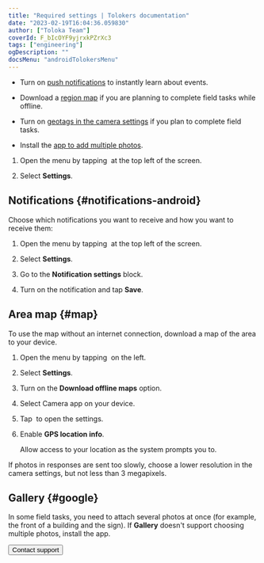 ```yaml
---
title: "Required settings | Tolokers documentation"
date: "2023-02-19T16:04:36.059830"
author: ["Toloka Team"]
coverId: F_bIcOYF9yjrxkPZrXc3
tags: ["engineering"]
ogDescription: ""
docsMenu: "androidTolokersMenu"
---
```



<SettingsContent1/>

- Turn on [push notifications](#notifications-android) to instantly learn about events.

- Download a [region map](#map) if you are planning to complete field tasks while offline.

- Turn on [geotags in the camera settings](#camera) if you plan to complete field tasks.

- Install the [app to add multiple photos](#google).

<SettingsContent2/>

1. Open the menu by tapping <img src="https://tlk-infra-front.azureedge.net/portal-static/uploaded/images/1676448834501/1676448834501_original_png.png" alt="" /> at the top left of the screen.

1. Select **Settings**.

<SettingsContent3/>

## Notifications {#notifications-android}

Choose which notifications you want to receive and how you want to receive them:

1. Open the menu by tapping <img src="https://tlk-infra-front.azureedge.net/portal-static/uploaded/images/1676448834501/1676448834501_original_png.png" alt="" /> at the top left of the screen.

1. Select **Settings**.

1. Go to the **Notification settings** block.

1. Turn on the notification and tap **Save**.

## Area map {#map}

To use the map without an internet connection, download a map of the area to your device.

1. Open the menu by tapping <img src="https://tlk-infra-front.azureedge.net/portal-static/uploaded/images/1676448834501/1676448834501_original_png.png" alt="" /> on the left.

1. Select **Settings**.

1. Turn on the **Download offline maps** option.

1. Select Camera app on your device.

1. Tap <img src="https://tlk-infra-front.azureedge.net/portal-static/uploaded/images/1676733319098/1676733319098_original_svg.svg" alt="" /> to open the settings.

1. Enable **GPS location info**.

    <Note mode="note" title="Note">

    Allow access to your location as the system prompts you to.

    </Note>

If photos in responses are sent too slowly, choose a lower resolution in the camera settings, but not less than 3 megapixels.

## Gallery {#google}

In some field tasks, you need to attach several photos at once (for example, the front of a building and the sign). If **Gallery** doesn't support choosing multiple photos, install the  app.

<Button themeColor="light" view="default" size="l" type="link" url="./troubleshooting/troubleshooting#not_working_properly">Contact support</Button>
